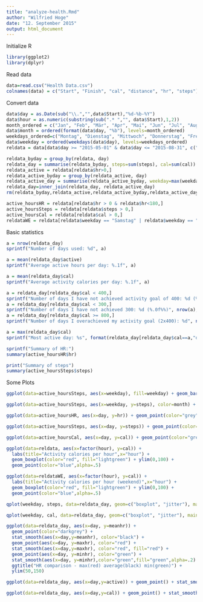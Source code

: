 ```yaml
---
title: "analyze-health.Rmd"
author: "Wilfried Hoge"
date: "12. September 2015"
output: html_document
---
```


Initialize R

```r
library(ggplot2)
library(dplyr)
```


Read data

```r
data=read.csv("Health Data.csv")
colnames(data) = c("Start", "Finish", "cal", "distance", "hr", "steps")
```

Convert data

```r
data$day = as.Date(sub("\\.","",data$Start),"%d-%b-%Y")
data$hour = as.numeric(substring(sub(".* ","", data$Start),1,2))
month_ordered = c("Jan", "Feb", "Mär", "Apr", "Mai", "Jun", "Jul", "Aug", "Sep", "Okt", "Nov", "Dez")
data$month = ordered(format(data$day, "%b"), levels=month_ordered)
weekdays_ordered=c("Montag", "Dienstag", "Mittwoch", "Donnerstag", "Freitag", "Samstag", "Sonntag")
data$weekday = ordered(weekdays(data$day), levels=weekdays_ordered)
reldata = data[data$day >= "2015-05-01" & data$day <= "2015-08-31", c("day","month","hour","weekday","cal","distance","hr","steps")]

reldata_byday = group_by(reldata, day)
reldata_day = summarise(reldata_byday, steps=sum(steps), cal=sum(cal))
reldata_active = reldata[reldata$hr>0,]
reldata_active_byday = group_by(reldata_active, day)
reldata_active_day = summarise(reldata_active_byday, weekday=max(weekday),minhr=min(hr),maxhr=max(hr),meanhr=mean(hr),active=n())
reldata_day=inner_join(reldata_day, reldata_active_day)
rm(reldata_byday,reldata_active,reldata_active_byday,reldata_active_day)

active_hoursHR = reldata[reldata$hr > 0 & reldata$hr<180,]
active_hoursSteps = reldata[reldata$steps > 0,]
active_hoursCal = reldata[reldata$cal > 0,]
reldataWE = reldata[reldata$weekday == "Samstag" | reldata$weekday == "Sonntag",]

```

Basic statistics

```r
a = nrow(reldata_day)
sprintf("Number of days used: %d", a)

a = mean(reldata_day$active)
sprintf("Average active hours per day: %.1f", a)

a = mean(reldata_day$cal)
sprintf("Average activity calories per day: %.1f", a)

a = reldata_day[reldata_day$cal < 400,]
sprintf("Number of days I have not achieved activity goal of 400: %d (%.0f%%)", nrow(a), 100*nrow(a)/nrow(reldata_day))
a = reldata_day[reldata_day$cal < 300,]
sprintf("Number of days I have not achieved 300: %d (%.0f%%)", nrow(a), 100*nrow(a)/nrow(reldata_day))
a = reldata_day[reldata_day$cal >= 800,]
sprintf("Number of days I overachieved my activity goal (2x400): %d", nrow(a))

a = max(reldata_day$cal)
sprintf("Most active day: %s", format(reldata_day[reldata_day$cal==a,"day"],"%d.%m.%Y"))

sprintf("Summary of HR:")
summary(active_hoursHR$hr)

print("Summary of steps")
summary(active_hoursSteps$steps)
```

Some Plots

```r

ggplot(data=active_hoursSteps, aes(x=weekday), fill=weekday) + geom_bar() + labs(title="Active hours per weekday")

ggplot(data=active_hoursSteps, aes(x=weekday, y=steps), color=month) + geom_bar(stat = "identity") + labs(title="Steps per weekday")

ggplot(data=active_hoursHR, aes(x=day, y=hr)) + geom_point(color="grey") + stat_smooth() + ggtitle("average HR")

ggplot(data=active_hoursSteps, aes(x=day, y=steps)) + geom_point(color="grey") + stat_smooth() + ggtitle("Average steps per hour")

ggplot(data=active_hoursCal, aes(x=day, y=cal)) + geom_point(color="grey") + stat_smooth() + ggtitle("Average calories per hour")

ggplot(data=reldata, aes(x=factor(hour), y=cal)) + 
  labs(title="Activity calories per hour",x="hour") +
  geom_boxplot(color="red", fill="lightgreen") + ylim(0,100) +
  geom_point(color="blue",alpha=.5)

ggplot(data=reldataWE, aes(x=factor(hour), y=cal)) + 
  labs(title="Activity calories per hour (weekend)",x="hour") +
  geom_boxplot(color="red", fill="lightgreen") + ylim(0,100) +
  geom_point(color="blue",alpha=.5)

qplot(weekday, steps, data=reldata_day, geom=c("boxplot", "jitter"), main="Steps per weekday", xlab="weekday", ylab="Steps")

qplot(weekday, cal, data=reldata_day, geom=c("boxplot", "jitter"), main="Activity calories per weekday", xlab="weekday", ylab="Cal")

ggplot(data=reldata_day, aes(x=day, y=meanhr)) + 
  geom_point(color="darkgrey") + 
  stat_smooth(aes(x=day,y=meanhr), color="black") +
  geom_point(aes(x=day, y=maxhr), color="red") + 
  stat_smooth(aes(x=day,y=maxhr), color="red", fill="red") +
  geom_point(aes(x=day, y=minhr), color="green") + 
  stat_smooth(aes(x=day, y=minhr),color="green",fill="green",alpha=.2) +
  ggtitle("HR comparison - max(red) average(black) min(green)") +
  ylim(50,150)

ggplot(data=reldata_day, aes(x=day,y=active)) + geom_point() + stat_smooth() + ggtitle("Active hours per day")

ggplot(data=reldata_day, aes(x=day,y=cal)) + geom_point() + stat_smooth() + ggtitle("Activity calories per day") + geom_line(y=400, color="red")

```

